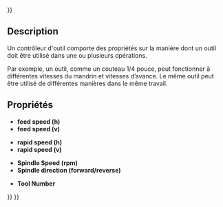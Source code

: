<languages/>
{{UnfinishedDocu{{#translation:}}}}

{{Docnav/fr
|[[CAM_ToolBit_Library/fr|Bibliothèque des outils coupants]]
|[[CAM_FAQ/fr|FAQ]]
|[[CAM_Workbench/fr|Atelier CAM]]
|IconL=
|IconR=
|IconC=Workbench_CAM.svg
}}

{{TOCright}}

== Description ==

Un contrôleur d'outil comporte des propriétés sur la manière dont un outil doit être utilisé dans une ou plusieurs opérations.

Par exemple, un outil, comme un couteau 1/4 pouce, peut fonctionner à différentes vitesses du mandrin et vitesses d’avance. Le même outil peut être utilisé de différentes manières dans le même travail.

<span id="Properties"></span>
==Propriétés==

* '''feed speed (h)'''
* '''feed speed (v)'''

* '''rapid speed (h)'''
* '''rapid speed (v)'''

* '''Spindle Speed (rpm)'''
* '''Spindle direction (forward/reverse)'''

* '''Tool Number'''


{{Docnav/fr
|[[CAM_ToolBit_Library/fr|Bibliothèque des outils coupants]]
|[[CAM_FAQ/fr|FAQ]]
|[[CAM_Workbench/fr|Atelier CAM]]
|IconL=
|IconR=
|IconC=Workbench_CAM.svg
}}

{{CAM_Tools_navi{{#translation:}}}}
{{Userdocnavi{{#translation:}}}}